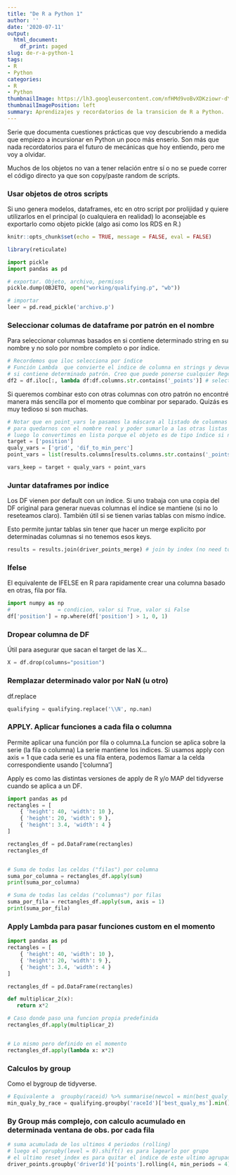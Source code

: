 ---
title: "De R a Python 1"
author: ''
date: '2020-07-11'
output:
  html_document:
    df_print: paged
slug: de-r-a-python-1
tags:
- R
- Python
categories:
- R
- Python
thumbnailImage: https://lh3.googleusercontent.com/nfHMd9voBvXDKziowr-dYKDIPTQwb0og9vQ3GUdbEyIt95UTfag3ajjsGJcoB-HCC2tt683hiZ8Xo2vVEw=w328-h153-rw
thumbnailImagePosition: left
summary: Aprendizajes y recordatorios de la transicion de R a Python.
---


Serie que documenta cuestiones prácticas que voy descubriendo a medida que empiezo a incursionar en Python un poco más enserio.
Son más que nada recordatorios para el futuro de mecánicas que hoy entiendo, pero me voy a olvidar.


Muchos de los objetos no van a tener relación entre sí o no se puede correr el código directo 
ya que son copy/paste random de scripts.

### Usar objetos de otros scripts

Si uno genera modelos, dataframes, etc en otro script por prolijidad y quiere utilizarlos en 
el principal (o cualquiera en realidad) lo aconsejable es exportarlo como objeto pickle (algo 
asi como los RDS en R.)

```{r setup, include=FALSE, message = FALSE}
knitr::opts_chunk$set(echo = TRUE, message = FALSE, eval = FALSE)
```
```{r message=FALSE}
library(reticulate)
```


```{python eval=FALSE, include=TRUE}
import pickle
import pandas as pd

# exportar. Objeto, archivo, permisos
pickle.dump(OBJETO, open("working/qualifying.p", "wb"))

# importar
leer = pd.read_pickle('archivo.p')

```

### Seleccionar columas de dataframe por patrón en el nombre

Para seleccionar columnas basados en si contiene determinado string en su nombre y no solo por nombre
completo o por índice. 

```{python}
# Recordemos que iloc selecciona por índice
# Función Lambda  que convierte el indice de columna en strings y devuelve mascara (True/false)
# si contiene determinado patrón. Creo que puede ponerse cualquier Regex
df2 = df.iloc[:, lambda df:df.columns.str.contains('_points')] # select column based on name

```

Si queremos combinar esto con otras columnas con otro patrón no encontré manera más sencilla por
el momento que combinar por separado. Quizás es muy tedioso si son muchas.

```{python}
# Notar que en point_vars le pasamos la máscara al listado de columnas nuevamente
# para quedarnos con el nombre real y poder sumarlo a las otras listas
# luego lo convertimos en lista porque el objeto es de tipo índice si no.
target = ['position']
qualy_vars = ['grid', 'dif_to_min_perc']
point_vars = list(results.columns[results.columns.str.contains('_points')])

vars_keep = target + qualy_vars + point_vars
```

### Juntar dataframes por indice

Los DF vienen por default con un índice. Si uno trabaja con una copia del DF original para generar nuevas columnas el índice se mantiene (si no lo reseteamos claro). También útil si se tienen varias tablas con mismo índice.

Esto permite juntar tablas sin tener que hacer un merge explicito por determinadas columnas si no
tenemos esos keys.

```{python}
results = results.join(driver_points_merge) # join by index (no need to merge with column)
```

### Ifelse

El equivalente de IFELSE en R para rapidamente crear una columna basado en otras, fila por fila.

```{python}
import numpy as np
#               = condicion, valor si True, valor si False
df['position'] = np.where(df['position'] > 1, 0, 1)
```

### Dropear columna de DF

Útil para asegurar que sacan el target de las X...
```{python}
X = df.drop(columns="position")
```


### Remplazar determinado valor por NaN (u otro)

df.replace
```{python}
qualifying = qualifying.replace('\\N', np.nan)
```


### APPLY. Aplicar funciones a cada fila o columna

Permite aplicar una función por fila o columna.La funcion se aplica sobre la serie (la fila o columna)
La serie mantiene los indices. Si usamos apply con axis = 1 que cada serie es una fila entera, 
podemos llamar a la celda correspondiente usando ['columna']


Apply es como las distintas versiones de apply de R y/o MAP del tidyverse cuando se aplica a un DF.

```{python eval = TRUE}
import pandas as pd
rectangles = [
    { 'height': 40, 'width': 10 },
    { 'height': 20, 'width': 9 },
    { 'height': 3.4, 'width': 4 }
]

rectangles_df = pd.DataFrame(rectangles)
rectangles_df


# Suma de todas las celdas ("filas") por columna
suma_por_columna = rectangles_df.apply(sum)
print(suma_por_columna)

# Suma de todas las celdas ("columnas") por filas
suma_por_fila = rectangles_df.apply(sum, axis = 1)
print(suma_por_fila)
```
### Apply Lambda para pasar funciones custom en el momento


```{python eval = TRUE}
import pandas as pd
rectangles = [
    { 'height': 40, 'width': 10 },
    { 'height': 20, 'width': 9 },
    { 'height': 3.4, 'width': 4 }
]

rectangles_df = pd.DataFrame(rectangles)

def multiplicar_2(x):
   return x*2

# Caso donde paso una funcion propia predefinida
rectangles_df.apply(multiplicar_2)


# Lo mismo pero definido en el momento
rectangles_df.apply(lambda x: x*2)

```


### Calculos by group

Como el bygroup de tidyverse.

```{python}
# Equivalente a  groupby(raceid) %>% summarise(newcol = min(best_qualy_ms))
min_qualy_by_race = qualifying.groupby('raceId')['best_qualy_ms'].min()
```

### By Group más complejo, con calculo acumulado en determinada ventana de obs. por cada fila
```{python}
# suma acumulada de los ultimos 4 periodos (rolling)
# luego el gorupby(level = 0).shift() es para lagearlo por grupo
# el ultimo reset_index es para quitar el indice de este ultimo agrupado
driver_points.groupby('driverId')['points'].rolling(4, min_periods = 4).sum().groupby(level = 0).shift().fillna(0).reset_index(level = 0)['points']
```

